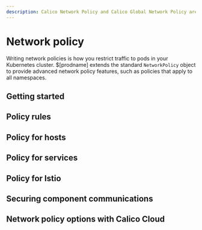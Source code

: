 ```yaml
---
description: Calico Network Policy and Calico Global Network Policy are the fundamental resources to secure workloads and hosts, and to adopt a zero trust security model.
---
```



# Network policy

Writing network policies is how you restrict traffic to pods in your Kubernetes cluster.
$[prodname] extends the standard `NetworkPolicy` object to provide advanced network policy features, such as policies that apply to all namespaces.

## Getting started

<DocCardLinkLayout>
  <DocCardLink docId='network-policy/adopt-zero-trust' />
  <DocCardLink docId='network-policy/get-started/calico-policy/calico-network-policy' />
  <DocCardLink docId='network-policy/get-started/calico-policy/calico-policy-tutorial' />
  <DocCardLink docId='network-policy/get-started/kubernetes-policy/kubernetes-network-policy' />
  <DocCardLink docId='network-policy/get-started/kubernetes-policy/kubernetes-demo' />
  <DocCardLink docId='network-policy/get-started/kubernetes-policy/kubernetes-policy-basic' />
  <DocCardLink docId='network-policy/get-started/kubernetes-policy/kubernetes-policy-advanced' />
  <DocCardLink docId='network-policy/get-started/kubernetes-default-deny' />
</DocCardLinkLayout>

## Policy rules

<DocCardLinkLayout>
  <DocCardLink docId='network-policy/policy-rules/policy-rules-overview' />
  <DocCardLink docId='network-policy/policy-rules/namespace-policy' />
  <DocCardLink docId='network-policy/policy-rules/service-policy' />
  <DocCardLink docId='network-policy/policy-rules/service-accounts' />
  <DocCardLink docId='network-policy/policy-rules/external-ips-policy' />
  <DocCardLink docId='network-policy/policy-rules/icmp-ping' />
</DocCardLinkLayout>


## Policy for hosts

<DocCardLinkLayout>
<DocCardLink docId='network-policy/hosts/protect-hosts' />
<DocCardLink docId='network-policy/hosts/kubernetes-nodes' />
<DocCardLink docId='network-policy/hosts/protect-hosts-tutorial' />
<DocCardLink docId='network-policy/hosts/host-forwarded-traffic' />
</DocCardLinkLayout>


## Policy for services

<DocCardLinkLayout>
<DocCardLink docId='network-policy/services/kubernetes-node-ports' />
<DocCardLink docId='network-policy/services/services-cluster-ips' />
</DocCardLinkLayout>

## Policy for Istio

<DocCardLinkLayout>
<DocCardLink docId='network-policy/istio/app-layer-policy' />
<DocCardLink docId='network-policy/istio/http-methods' />
<DocCardLink docId='network-policy/istio/enforce-policy-istio' />
</DocCardLinkLayout>

## Securing component communications

<DocCardLinkLayout>
<DocCardLink docId='network-policy/encrypt-cluster-pod-traffic' />
<DocCardLink docId='network-policy/comms/crypto-auth' />
<DocCardLink docId='network-policy/comms/reduce-nodes' />
<DocCardLink docId='network-policy/comms/secure-metrics' />
<DocCardLink docId='network-policy/comms/secure-bgp' />
</DocCardLinkLayout>

## Network policy options with Calico Cloud

<DocCardLinkLayout>
  <PaidProductDocCardLink
    url='calico-cloud/network-policy/recommendations/policy-recommendations'
    paidProductName='cloud'
    title='Policy recommendations'
    description='Enable continuous policy recommendations to secure unprotected namespaces or workloads.'
  />
  <PaidProductDocCardLink
    url='/calico-cloud/network-policy/policy-tiers/tiered-policy'
    paidProductName='cloud'
    title='Get started with policy tiers'
    description='Learn about policies, tiers, and policy evaluation.'
  />
  <PaidProductDocCardLink
    url='calico-cloud/network-policy/domain-based-policy'
    paidProductName='cloud'
    title='DNS policy'
    description='Use domain names to allow traffic to destinations outside of a cluster by their DNS names instead of by their IP addresses.'
  />
  <PaidProductDocCardLink
    url='/calico-cloud/network-policy/staged-network-policies'
    paidProductName='cloud'
    title='Staged network policy'
    description='Stage and preview policies to observe traffic implications before enforcing them.'
  />
</DocCardLinkLayout>
